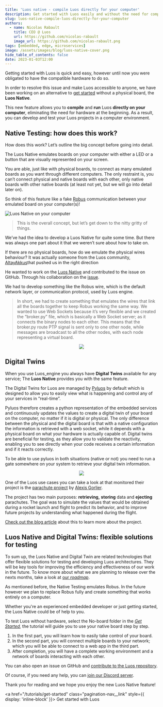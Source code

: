 ```yaml
---
title: 'Luos native - compile Luos directly for your computer'
description: Get started with Luos easily and without the need for compatible hardware. With Luos Native, you can learn and experiment with Luos technology without a physical board.
slug: luos-native-compile-luos-directly-for-your-computer
authors:
  - name: Nicolas Rabault
    title: CEO @ Luos
    url: https://github.com/nicolas-rabault
    image_url: https://github.com/nicolas-rabault.png
tags: [embedded, edge, microservices]
image: /assets/images/blog/luos-native-cover.png
hide_table_of_contents: false
date: 2023-01-03T12:00
---
```



Getting started with Luos is quick and easy, however until now you were obligated to have the compatible hardware to do so. 

In order to resolve this issue and make Luos accessible to anyone, we have been working on an alternative to [get started](https://www.luos.io/tutorials/get-started) without a physical board, the **Luos Native**. 

This new feature allows you to **compile** and **run** Luos **directly on your computer**, eliminating the need for hardware at the beginning. As a result, you can develop and test your Luos projects in a computer environment.

<!--truncate-->

<h2>Native Testing: how does this work?</h2>

How does this work? Let’s outline the big concept before going into detail. 

The Luos Native emulates boards on your computer with either a LED or a button that are visually represented on your screen. 

You are able, just like with physical boards, to connect as many emulated boards as you want through different computers. The only restraint is, you can’t connect physical and native boards with each other, only native boards with other native boards (at least not yet, but we will go into detail later on).

So think of this feature like a fake [Robus](https://www.luos.io/docs/luos-technology/node/luos-hal#robus-hal) communication between your emulated board on your computer(s)!

![Luos Native on your computer](/assets/images/blog/luos-native-testing-environement.png)

> This is the overall concept, but let’s get down to the nitty gritty of things. 

We’ve had the idea to develop a Luos Native for quite some time. But there was always one part about it that we weren’t sure about how to take on. 

If there are no physical boards, how do we emulate the physical wires behaviour? It was actually someone from the Luos community, <a href="https://github.com/AltayAkkus" rel="external nofollow">AltayAkkus</a>that pushed us in the right direction

He wanted to work on the [Luos Native](https://www.luos.io/docs/luos-technology/node/luos) and contributed to the issue on GitHub. Through his collaboration on the <a href="https://github.com/Luos-io/luos_engine/issues/292" rel="external nofollow">issue</a>.

We had to develop something like the Robus wire, which is the default network layer, or communication protocol, used by Luos engine. 

> In short, we had to create something that emulates the wires that link all the boards together to keep Robus working the same way. We wanted to use Web Sockets because it’s very flexible and we created the “broker.py” file, which is basically a Web Socket server; as it connects the binary nodes to each other. This means that the broker.py route PTP signal is sent only to one other node, while messages are broadcast to all the other nodes, with each node representing a virtual board.


<div align="center">
  <Image
    src="/assets/images/blog/luos-native-broker-py.svg"
    darkSrc="/assets/images/blog/luos-native-broker-py-dark.svg"
  />
</div>

<h2>Digital Twins</h2>

When you use Luos_engine you always have **Digital Twins** available for any service; The **Luos Native** provides you with the same feature.

The Digital Twins for Luos are managed by [Pyluos](https://www.luos.io/docs/integrations/pyluos) by default which is designed to allow you to easily view what is happening and control any of your services in “real-time”. 

Pyluos therefore creates a python representation of the embedded services and continuously updates the values to create a digital twin of your board on the computer, no matter if it is digital or physical. The only difference between the physical and the digital board is that with a native configuration the information is retrieved with a web socket, while it depends with a physical board on what your hardware is actually capable of. Digital twins are beneficial for testing, as they allow you to validate the reactivity, enabling you to see directly when your code receives a certain information and if it reacts correctly.

To be able to use pyluos in both situations (native or not) you need to run a gate somewhere on your system to retrieve your digital twin information.

<div align="center">
  <Image
    src="/assets/images/blog/luos-native-digital-twin.svg"
    darkSrc="/assets/images/blog/luos-native-digital-twin-dark.svg"
  />
</div>

One of the Luos use cases you can take a look at that monitored their project is the [parachute project](https://www.luos.io/blog/how-to-develop-iot-edge-and-embedded-projects-easier) by <a href="https://github.com/alexgeron-Luos " rel="external nofollow">Alexis Gorlier</a>.

The project has two main purposes: **retrieving,** **storing** data and **ejecting** parachutes. The goal was to simulate the values that would be obtained during a rocket launch and flight to predict its behavior, and to improve future projects by understanding what happened during the flight. 

[Check out the blog article](https://www.luos.io/blog/how-to-develop-iot-edge-and-embedded-projects-easier) about this to learn more about the project.



<h2>Luos Native and Digital Twins: flexible solutions for testing</h2>

To sum up, the Luos Native and Digital Twin are related technologies that offer flexible solutions for testing and developing Luos architectures. They will be key tools for improving the efficiency and effectiveness of our work in the future. To know more about what we are planning to release over the nexts months, take a look at [our *roadmap*](https://www.luos.io/roadmap). 

As mentioned before, the Native Testing emulates Robus. In the future however we plan to replace Robus fully and create something that works entirely on a computer. 

Whether you're an experienced embedded developer or just getting started, the Luos Native could be of help to you. 

To test Luos without hardware, select the No-board folder in the *[Get Started](https://www.luos.io/tutorials/get-started),* the tutorial will guide you to use your native board step by step. 

1. In the first part, you will learn how to easily take control of your board.
2. In the second part, you will connect multiple boards to your network; which you will be able to connect to a web app in the third part.
3. After completion, you will have a complete working environment and a network of boards interacting with each other.

You can also open an issue on GitHub and <a href="https://github.com/Luos-io/luos_engine" rel="external nofollow">contribute to the Luos repository</a>.

Of course, if you need any help, you can <a href="https://discord.gg/luos" rel="external nofollow">join our Discord server</a>.  

Thank you for reading and we hope you enjoy the new Luos Native feature!

<a href="/tutorials/get-started" class="pagination-nav__link" style={{ display: 'inline-block' }}>
  Get started with Luos
</a>